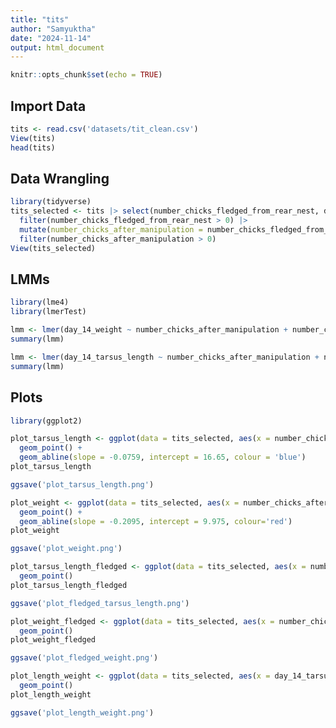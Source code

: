 ---
title: "tits"
author: "Samyuktha"
date: "2024-11-14"
output: html_document
---

```{r setup, include=FALSE}
knitr::opts_chunk$set(echo = TRUE)
```

## Import Data

```{r}
tits <- read.csv('datasets/tit_clean.csv')
View(tits)
head(tits)
```
## Data Wrangling

```{r}
library(tidyverse)
tits_selected <- tits |> select(number_chicks_fledged_from_rear_nest, day_14_tarsus_length, day_14_weight, net_rearing_manipulation, hatch_year) |>
  filter(number_chicks_fledged_from_rear_nest > 0) |>
  mutate(number_chicks_after_manipulation = number_chicks_fledged_from_rear_nest + net_rearing_manipulation) |>
  filter(number_chicks_after_manipulation > 0)
View(tits_selected)
```

## LMMs

```{r}
library(lme4)
library(lmerTest)

lmm <- lmer(day_14_weight ~ number_chicks_after_manipulation + number_chicks_fledged_from_rear_nest + (1|hatch_year), data = tits_selected)
summary(lmm)

```
```{r}

lmm <- lmer(day_14_tarsus_length ~ number_chicks_after_manipulation + number_chicks_fledged_from_rear_nest + (1|hatch_year), data = tits_selected)
summary(lmm)
```
## Plots

```{r}
library(ggplot2)

plot_tarsus_length <- ggplot(data = tits_selected, aes(x = number_chicks_after_manipulation, y = day_14_tarsus_length))+ 
  geom_point() +
  geom_abline(slope = -0.0759, intercept = 16.65, colour = 'blue')
plot_tarsus_length

ggsave('plot_tarsus_length.png')
```

```{r}

plot_weight <- ggplot(data = tits_selected, aes(x = number_chicks_after_manipulation, y = day_14_weight))+ 
  geom_point() +
  geom_abline(slope = -0.2095, intercept = 9.975, colour='red')
plot_weight

ggsave('plot_weight.png')
```
```{r}

plot_tarsus_length_fledged <- ggplot(data = tits_selected, aes(x = number_chicks_fledged_from_rear_nest, y = day_14_tarsus_length))+ 
  geom_point() 
plot_tarsus_length_fledged

ggsave('plot_fledged_tarsus_length.png')
```
```{r}

plot_weight_fledged <- ggplot(data = tits_selected, aes(x = number_chicks_fledged_from_rear_nest, y = day_14_weight))+ 
  geom_point() 
plot_weight_fledged

ggsave('plot_fledged_weight.png')
```
```{r}
plot_length_weight <- ggplot(data = tits_selected, aes(x = day_14_tarsus_length, y = day_14_weight))+ 
  geom_point() 
plot_length_weight

ggsave('plot_length_weight.png')
```



